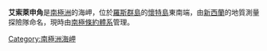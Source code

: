 {{Coord|78|11|S|167|30|E|source:GNIS|display=title}}

'''艾索萊申角'''是[[南極洲|南極洲]]的海岬，位於[[羅斯群島|羅斯群島]]的[[懷特島_(羅斯群島)|懷特島]]東南端，由[[新西蘭|新西蘭]]的地質測量探險隊命名，現時由[[南極條約體系|南極條約體系]]管理。

{{Antarctica-geo-stub}}
[[Category:南極洲海岬|Category:南極洲海岬]]